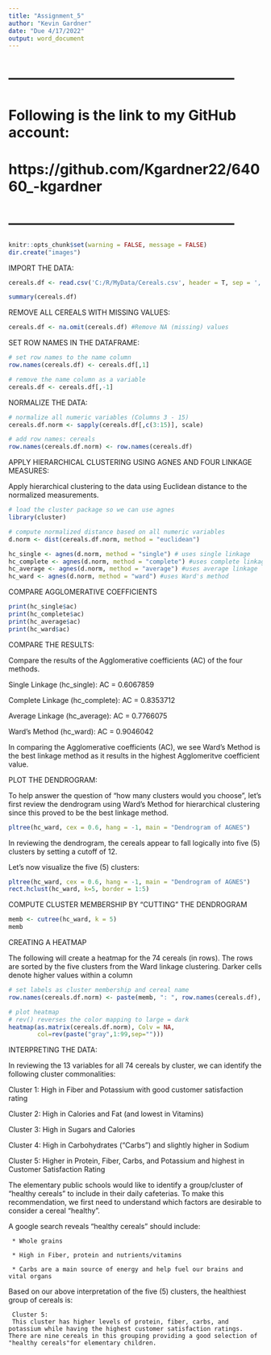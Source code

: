 ```yaml
---
title: "Assignment_5"
author: "Kevin Gardner"
date: "Due 4/17/2022"
output: word_document
---
```


# ------------------------------------------------
# Following is the link to my GitHub account:
# https://github.com/Kgardner22/64060_-kgardner
# ------------------------------------------------

```r
knitr::opts_chunk$set(warning = FALSE, message = FALSE)
dir.create("images")
```

IMPORT THE DATA:

```r

cereals.df <- read.csv('C:/R/MyData/Cereals.csv', header = T, sep = ',') 

summary(cereals.df)

```

REMOVE ALL CEREALS WITH MISSING VALUES:

```r
cereals.df <- na.omit(cereals.df) #Remove NA (missing) values

```


SET ROW NAMES IN THE DATAFRAME:

```r

# set row names to the name column
row.names(cereals.df) <- cereals.df[,1]

# remove the name column as a variable
cereals.df <- cereals.df[,-1]

```

NORMALIZE THE DATA:

```r
# normalize all numeric variables (Columns 3 - 15)
cereals.df.norm <- sapply(cereals.df[,c(3:15)], scale)

# add row names: cereals
row.names(cereals.df.norm) <- row.names(cereals.df)

```

APPLY HIERARCHICAL CLUSTERING USING AGNES AND FOUR LINKAGE MEASURES:

Apply hierarchical clustering to the data using Euclidean distance to the normalized measurements.

```r

# load the cluster package so we can use agnes
library(cluster) 

# compute normalized distance based on all numeric variables
d.norm <- dist(cereals.df.norm, method = "euclidean")

hc_single <- agnes(d.norm, method = "single") # uses single linkage
hc_complete <- agnes(d.norm, method = "complete") #uses complete linkage
hc_average <- agnes(d.norm, method = "average") #uses average linkage
hc_ward <- agnes(d.norm, method = "ward") #uses Ward's method

```

COMPARE AGGLOMERATIVE COEFFICIENTS
```r

print(hc_single$ac)
print(hc_complete$ac)
print(hc_average$ac)
print(hc_ward$ac)

```

COMPARE THE RESULTS:

Compare the results of the Agglomerative coefficients (AC) of the four methods.

Single Linkage (hc_single):
AC = 0.6067859

Complete Linkage (hc_complete):
AC = 0.8353712

Average Linkage (hc_average):
AC = 0.7766075

Ward's Method (hc_ward):
AC = 0.9046042

In comparing the Agglomerative coefficients (AC), we see Ward's Method is the best linkage method as it results in the highest Agglomeritve coefficient value.



PLOT THE DENDROGRAM:

To help answer the question of "how many clusters would you choose", let's first review the dendrogram using Ward's Method for hierarchical clustering since this proved to be the best linkage method.

```r

pltree(hc_ward, cex = 0.6, hang = -1, main = "Dendrogram of AGNES")

```
In reviewing the dendrogram, the cereals appear to fall logically into five (5) clusters by setting a cutoff of 12.

Let's now visualize the five (5) clusters:

```r

pltree(hc_ward, cex = 0.6, hang = -1, main = "Dendrogram of AGNES")
rect.hclust(hc_ward, k=5, border = 1:5)


```


COMPUTE CLUSTER MEMBERSHIP BY "CUTTING" THE DENDROGRAM

```r

memb <- cutree(hc_ward, k = 5)
memb

```


CREATING A HEATMAP

The following will create a heatmap for the 74 cereals (in rows). The rows are sorted by the five clusters from the Ward linkage clustering. Darker cells denote higher values within a column

```r
# set labels as cluster membership and cereal name
row.names(cereals.df.norm) <- paste(memb, ": ", row.names(cereals.df), sep = "")

# plot heatmap 
# rev() reverses the color mapping to large = dark
heatmap(as.matrix(cereals.df.norm), Colv = NA,  
        col=rev(paste("gray",1:99,sep="")))

```

INTERPRETING THE DATA:

In reviewing the 13 variables for all 74 cereals by cluster, we can identify the following cluster commonalities:

  Cluster 1: High in Fiber and Potassium with good customer satisfaction rating

  Cluster 2: High in Calories and Fat (and lowest in Vitamins)

  Cluster 3: High in Sugars and Calories

  Cluster 4: High in Carbohydrates ("Carbs") and slightly higher in Sodium

  Cluster 5: Higher in Protein, Fiber, Carbs, and Potassium and highest in Customer Satisfaction Rating 

The elementary public schools would like to identify a group/cluster of "healthy cereals" to include in their daily cafeterias. To make this recommendation, we first need to understand which factors are desirable to consider a cereal "healthy". 

A google search reveals "healthy cereals" should include:
     
     * Whole grains
     
     * High in Fiber, protein and nutrients/vitamins
     
     * Carbs are a main source of energy and help fuel our brains and vital organs

Based on our above interpretation of the five (5) clusters, the healthiest group of cereals is:

     Cluster 5:
     This cluster has higher levels of protein, fiber, carbs, and potassium while having the highest customer satisfaction ratings. There are nine cereals in this grouping providing a good selection of "healthy cereals"for elementary children.




     










